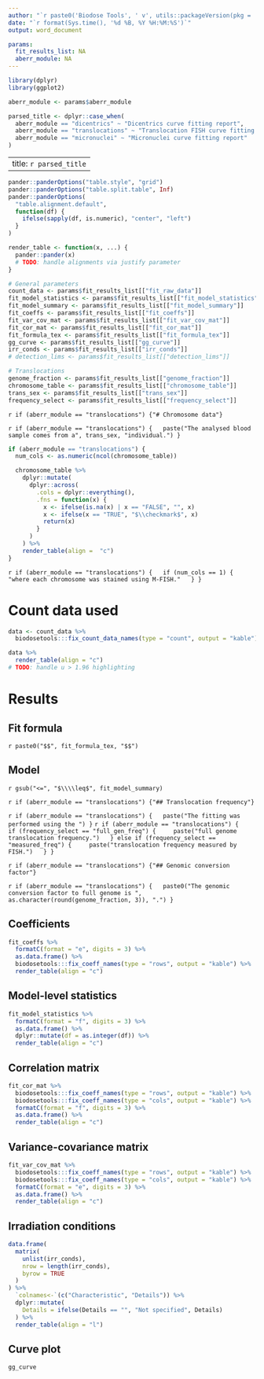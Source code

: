 ```yaml
---
author: "`r paste0('Biodose Tools', ' v', utils::packageVersion(pkg = 'biodosetools'))`"
date: "`r format(Sys.time(), '%d %B, %Y %H:%M:%S')`"
output: word_document

params:
  fit_results_list: NA
  aberr_module: NA
---
```


```r
library(dplyr)
library(ggplot2)
```

```r
aberr_module <- params$aberr_module

parsed_title <- dplyr::case_when(
  aberr_module == "dicentrics" ~ "Dicentrics curve fitting report",
  aberr_module == "translocations" ~ "Translocation FISH curve fitting report",
  aberr_module == "micronuclei" ~ "Micronuclei curve fitting report"
)
```

---
title: `r parsed_title`
---

```r
pander::panderOptions("table.style", "grid")
pander::panderOptions("table.split.table", Inf)
pander::panderOptions(
  "table.alignment.default",
  function(df) {
    ifelse(sapply(df, is.numeric), "center", "left")
  }
)

render_table <- function(x, ...) {
  pander::pander(x)
  # TODO: handle alignments via justify parameter
}
```

```r
# General parameters
count_data <- params$fit_results_list[["fit_raw_data"]]
fit_model_statistics <- params$fit_results_list[["fit_model_statistics"]]
fit_model_summary <- params$fit_results_list[["fit_model_summary"]]
fit_coeffs <- params$fit_results_list[["fit_coeffs"]]
fit_var_cov_mat <- params$fit_results_list[["fit_var_cov_mat"]]
fit_cor_mat <- params$fit_results_list[["fit_cor_mat"]]
fit_formula_tex <- params$fit_results_list[["fit_formula_tex"]]
gg_curve <- params$fit_results_list[["gg_curve"]]
irr_conds <- params$fit_results_list[["irr_conds"]]
# detection_lims <- params$fit_results_list[["detection_lims"]]

# Translocations
genome_fraction <- params$fit_results_list[["genome_fraction"]]
chromosome_table <- params$fit_results_list[["chromosome_table"]]
trans_sex <- params$fit_results_list[["trans_sex"]]
frequency_select <- params$fit_results_list[["frequency_select"]]
```


`r if (aberr_module == "translocations") {"# Chromosome data"}`

`r if (aberr_module == "translocations") {
  paste("The analysed blood sample comes from a", trans_sex, "individual.")
}
`

```r
if (aberr_module == "translocations") {
  num_cols <- as.numeric(ncol(chromosome_table))

  chromosome_table %>%
    dplyr::mutate(
      dplyr::across(
        .cols = dplyr::everything(),
        .fns = function(x) {
          x <- ifelse(is.na(x) | x == "FALSE", "", x)
          x <- ifelse(x == "TRUE", "$\\checkmark$", x)
          return(x)
        }
      )
    ) %>%
    render_table(align =  "c")
}
```

`r if (aberr_module == "translocations") {
  if (num_cols == 1) {
    "where each chromosome was stained using M-FISH."
  }
}`


# Count data used

```r
data <- count_data %>%
  biodosetools:::fix_count_data_names(type = "count", output = "kable")

data %>% 
  render_table(align = "c")
# TODO: handle u > 1.96 highlighting
```


# Results

## Fit formula

`r paste0("$$", fit_formula_tex, "$$")`

## Model

`r gsub("<=", "$\\\\leq$", fit_model_summary)`

`r if (aberr_module == "translocations") {"## Translocation frequency"}`

`r if (aberr_module == "translocations") {
  paste("The fitting was performed using the ")
}
`
`r if (aberr_module == "translocations") {
  if (frequency_select == "full_gen_freq") {
    paste("full genome translocation frequency.")
  } else if (frequency_select == "measured_freq") {
    paste("translocation frequency measured by FISH.")
  }
}
`

`r if (aberr_module == "translocations") {"## Genomic conversion factor"}`

`r if (aberr_module == "translocations") {
  paste0("The genomic conversion factor to full genome is ", as.character(round(genome_fraction, 3)), ".")
}
`

## Coefficients

```r
fit_coeffs %>%
  formatC(format = "e", digits = 3) %>%
  as.data.frame() %>%
  biodosetools:::fix_coeff_names(type = "rows", output = "kable") %>%
  render_table(align = "c")
```

## Model-level statistics

```r
fit_model_statistics %>%
  formatC(format = "f", digits = 3) %>%
  as.data.frame() %>%
  dplyr::mutate(df = as.integer(df)) %>%
  render_table(align = "c")
```

## Correlation matrix

```r
fit_cor_mat %>%
  biodosetools:::fix_coeff_names(type = "rows", output = "kable") %>%
  biodosetools:::fix_coeff_names(type = "cols", output = "kable") %>%
  formatC(format = "f", digits = 3) %>%
  as.data.frame() %>%
  render_table(align = "c")
```

## Variance-covariance matrix

```r
fit_var_cov_mat %>%
  biodosetools:::fix_coeff_names(type = "rows", output = "kable") %>%
  biodosetools:::fix_coeff_names(type = "cols", output = "kable") %>%
  formatC(format = "e", digits = 3) %>%
  as.data.frame() %>%
  render_table(align = "c")
```

## Irradiation conditions

```r
data.frame(
  matrix(
    unlist(irr_conds),
    nrow = length(irr_conds),
    byrow = TRUE
  )
) %>%
  `colnames<-`(c("Characteristic", "Details")) %>%
  dplyr::mutate(
    Details = ifelse(Details == "", "Not specified", Details)
  ) %>%
  render_table(align = "l")
```

## Curve plot

```r
gg_curve
```
